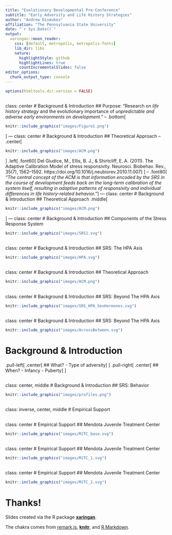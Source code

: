 ```yaml
---
title: "Evolutionary Developmental Pre-Conference"
subtitle: "Early Adversity and Life History Strategies"
author: "Andrew Dismukes"
affiliation: "The Pennsylvania State University"
date: "`r Sys.Date()`"
output:
  xaringan::moon_reader:
    css: [default, metropolis, metropolis-fonts]
    lib_dir: libs
    nature:
      highlightStyle: github
      highlightLines: true
      countIncrementalSlides: false
editor_options: 
  chunk_output_type: console
---
```


```r
options(htmltools.dir.version = FALSE)
```
<!---------slide 1-------->
---
class: center
# Background & Introduction
## Purpose:
"Research on *life history strategy* and the evolutionary importance of *unpredictable and adverse early environments* on *development*."
--
.bottom[
```r
knitr::include_graphics("images/Figure1.png")
```
]
<!---------slide 2-------->
---
class: center
# Background & Introduction
## Theoretical Approach
--
.center[
```r
knitr::include_graphics("images/ACM.png")
```
]
.left[
  .font60[
Del Giudice, M., Ellis, B. J., & Shirtcliff, E. A. (2011). The Adaptive Calibration Model of stress responsivity. Neurosci. Biobehav. Rev., 35(7), 1562–1592. https://doi.org/10.1016/j.neubiorev.2010.11.007
]
  ]
--
.font80[
*"The central concept of the ACM is that information encoded by the SRS in the course of development feeds back on the long-term calibration of the system itself, resulting in adaptive patterns of responsivity and individual differences in life history-related behavior."*
]
<!---------slide 2B-------->
---
class: center
# Background & Introduction
## Theoretical Approach
.middle[
```r
knitr::include_graphics("images/ACM.png")
```
]
<!---------slide 3-------->
---
class: center
# Background & Introduction
## Components of the Stress Response System
```r
knitr::include_graphics("images/SRS1.svg")
```
<!---------slide 4-------->
---
class: center
# Background & Introduction
## SRS: The HPA Axis
```r
knitr::include_graphics("images/HPA.svg")
```
<!---------slide 5-------->
---
class: center
# Background & Introduction
## Theoretical Approach
```r
knitr::include_graphics("images/ACM.png")
```
<!---------slide 6-------->
---
class: center
# Background & Introduction
## SRS: Beyond The HPA Axis
```r
knitr::include_graphics("images/SRS_HPA_SexHormones.svg")
```
<!---------slide 7-------->
---
class: center
# Background & Introduction
## SRS: Beyond The HPA Axis
```r
knitr::include_graphics("images/AcrossBetween.svg")
```
<!---------slide 8-------->
---
# Background & Introduction

.pull-left[
  .center[
## What?
 - Type of adversity
]
  ]
.pull-right[
  .center[
## When?
 - Infancy
 - Puberty
]
  ]
  
<!---------slide 9-------->
---
class: center, middle
# Background & Introduction
## SRS: Behavior
```r
knitr::include_graphics("images/profiles.png")
```
<!---------slide 10-------->
---
class: inverse, center, middle
# Empirical Support

<!---------slide 11-------->
---
class: center
# Empirical Support
## Mendota Juvenile Treatment Center
```r
knitr::include_graphics("images/MJTC_base.svg")
```
<!---------slide 12-------->
---
class: center
# Empirical Support
## Mendota Juvenile Treatment Center
```r
knitr::include_graphics("images/MJTC_1.svg")
```
<!---------slide 13-------->
---
class: center
# Empirical Support
## Mendota Juvenile Treatment Center
```r
knitr::include_graphics("images/MJTC_2.svg")
```
<!---------slide END-------->
---

# Thanks!

Slides created via the R package [**xaringan**](https://github.com/yihui/xaringan).

The chakra comes from [remark.js](https://remarkjs.com), [**knitr**](http://yihui.name/knitr), and [R Markdown](https://rmarkdown.rstudio.com).
